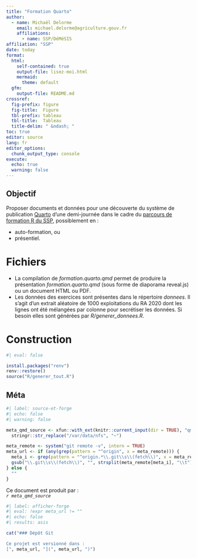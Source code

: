 ---
title: "Formation Quarto"
author:
  - name: Michaël Delorme 
    email: michael.delorme@agriculture.gouv.fr
    affiliations:
      - name: SSP/DéMéSIS
affiliation: "SSP"
date: today
format: 
  html:
    self-contained: true
    output-file: lisez-moi.html
    mermaid: 
      theme: default
  gfm:
    output-file: README.md
crossref:
  fig-prefix: figure
  fig-title:  Figure
  tbl-prefix: tableau
  tbl-title:  Tableau
  title-delim: " &ndash; "
toc: true
editor: source
lang: fr
editor_options: 
  chunk_output_type: console
execute: 
  echo: true
  warning: false
---


## Objectif
 
Proposer documents et données pour une découverte du système de publication [Quarto](https://quarto.org/) d'une demi-journée dans le cadre du [parcours de formation R du SSP](https://orion.agriculture/confluence/display/CER/Formation+R_Ressources), possiblement en :

- auto-formation, ou
- présentiel.


# Fichiers

- La compilation de *formation.quarto.qmd* permet de produire la présentation *formation.quarto.qmd* (sous forme de diaporama reveal.js) ou un document HTML ou PDF.
- Les données des exercices sont présentes dans le répertoire *donnees*.
  Il s'agit d'un extrait aléatoire de 1000 exploitations du RA 2020 dont les lignes ont été mélangées par colonne pour secrétiser les données.
  Si besoin elles sont générées par *R/generer_donnees.R*.

# Construction

```{r}
#| eval: false

install.packages("renv")
renv::restore()
source("R/generer_tout.R")
```


## Méta

```{r}
#| label: source-et-forge
#| echo: false
#| warning: false

meta_qmd_source <- xfun::with_ext(knitr::current_input(dir = TRUE), "qmd") |> 
  stringr::str_replace("/var/data/nfs", "~")

meta_remote <- system("git remote -v", intern = TRUE)
meta_url <- if (any(grep(pattern = "^origin", x = meta_remote))) {
  meta_i <- grep(pattern = "^origin.*\\.git\\s\\(fetch\\)", x = meta_remote)
  gsub("\\.git\\s\\(fetch\\)", "", strsplit(meta_remote[meta_i], "\\t")[[1]][[2]])
} else {
  ""
}
```

Ce document est produit par :  
  *`r meta_qmd_source`*
  
```{r}
#| label: afficher-forge
#| eval: !expr meta_url != ""
#| echo: false
#| results: asis

cat("### Dépôt Git

Ce projet est versionné dans :  
[", meta_url, "](", meta_url, ")")
```
